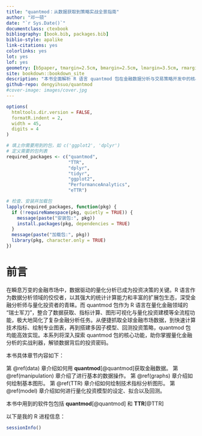 ```yaml
---
title: "quantmod：从数据获取到策略实战全景指南"
author: "邓一硕"
date: "`r Sys.Date()`"
documentclass: ctexbook
bibliography: [book.bib, packages.bib]
biblio-style: apalike
link-citations: yes
colorlinks: yes
lot: yes
lof: yes
geometry: [b5paper, tmargin=2.5cm, bmargin=2.5cm, lmargin=3.5cm, rmargin=2.5cm]
site: bookdown::bookdown_site
description: "本书全面解析 R 语言 quantmod 包在金融数据分析与交易策略开发中的核心应用。本书从基础数据获取到高级策略回测，通过 200 + 实例代码详解量化全流程，涵盖指标定制、图表可视化、模型构建与绩效评估。附赠策略模板库，助读者快速搭建个性化量化系统，是金融分析师、量化交易者及相关专业学生的必备工具书。"
github-repo: dengyihsuo/quantmod
#cover-image: images/cover.jpg
---
```


```r
options(
  htmltools.dir.version = FALSE, 
  formatR.indent = 2, 
  width = 45, 
  digits = 4
)

# 填上你需要用到的包，如 c('ggplot2', 'dplyr')
# 定义需要的包列表
required_packages <- c("quantmod", 
                       "TTR", 
                       "dplyr", 
                       "tidyr",
                       "ggplot2", 
                       "PerformanceAnalytics", 
                       "eTTR")

# 检查、安装并加载包
lapply(required_packages, function(pkg) {
  if (!requireNamespace(pkg, quietly = TRUE)) {
    message(paste("安装包:", pkg))
    install.packages(pkg, dependencies = TRUE)
  }
  message(paste("加载包:", pkg))
  library(pkg, character.only = TRUE)
})


```

# 前言 {.unnumbered}

在瞬息万变的金融市场中，数据驱动的量化分析已成为投资决策的关键。R 语言作为数据分析领域的佼佼者，以其强大的统计计算能力和丰富的扩展包生态，深受金融分析师与量化投资者的青睐。而 quantmod 包作为 R 语言在量化金融领域的 “瑞士军刀”，整合了数据获取、指标计算、图形可视化与量化投资建模等全流程功能，极大地简化了复杂金融分析任务。从便捷抓取全球金融市场数据，到快速计算技术指标、绘制专业图表，再到搭建多因子模型、回测投资策略，quantmod 包均能高效实现。本系列将深入探索 quantmod 包的核心功能，助你掌握量化金融分析的实战利器，解锁数据背后的投资密码。

本书具体章节内容如下：

第 \@ref(data) 章介绍如何用 **quantmod**\index{quantmod}[@quantmod]获取金融数据。 第 \@ref(manipulation) 章介绍了进行基本的数据操作。 第 \@ref(graphs) 章介绍如何绘制基本图形。 第 \@ref(TTR) 章介绍如何绘制技术指标分析图形。 第 \@ref(model) 章介绍如何进行量化投资模型的设定、拟合以及回测。

本书中用到的软件包包括 **quantmod**\index{quantmod}[@quantmod] 和 **TTR**\index{TTR}[@TTR]

以下是我的 R 进程信息：

```r
sessionInfo()
```
